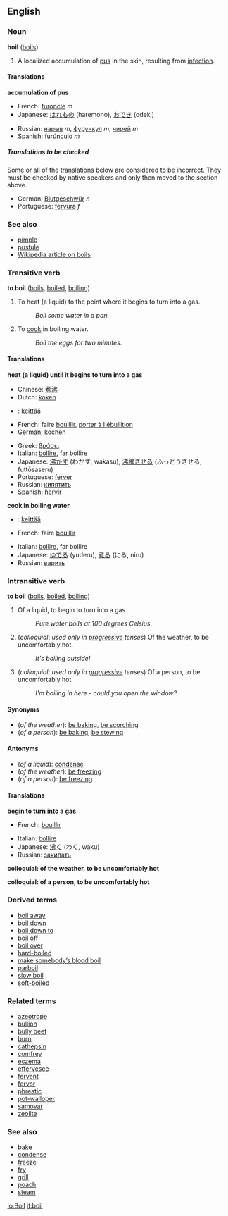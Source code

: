 ==English==
===Noun===
'''boil''' ([[boils]])

#A localized accumulation of [[pus]] in the skin, resulting from [[infection]].

====Translations====
'''accumulation of pus'''
{{top}}
*French: [[furoncle]] ''m''
*Japanese: [[はれもの]] (haremono), [[おでき]] (odeki)
{{mid}}
*Russian: [[нарыв]] ''m'', [[фурункул]] ''m'', [[чирей]] ''m''
*Spanish: [[furúnculo]] ''m''
{{bottom}}

=====Translations to be checked=====
<!--Remove this section once all of the translations below have been moved into
the tables above.-->
{{checktrans}}
Some or all of the translations below are considered to be incorrect.  They must be checked by native speakers and only then moved to the section above.

*German: [[Blutgeschwür]] ''n''
*Portuguese: [[fervura]] ''f''

===See also===
*[[pimple]]
*[[pustule]]
*[[w:Boil|Wikipedia article on boils]]

===Transitive verb===
'''to boil''' ([[boils]], [[boiled]], [[boiling]])

# To heat (a liquid) to the point where it begins to turn into a gas.
#:''Boil some water in a pan.''
# To [[cook]] in boiling water.
#:''Boil the eggs for two minutes.''

====Translations====

'''heat (a liquid) until it begins to turn into a gas'''
{{top}}
*Chinese: [[煮沸]]
*Dutch: [[koken]]
*{{fi}}: [[keittää]]
*French: faire [[bouillir]], [[porter à l'ébullition]]
*German: [[kochen]]
{{mid}}
*Greek: [[βράσει]]
*Italian: [[bollire]], far bollire
*Japanese: [[沸かす]] (わかす, wakasu), [[沸騰させる]] (ふっとうさせる, futtōsaseru)
*Portuguese: [[ferver]]
*Russian: [[кипятить]]
*Spanish: [[hervir]]
{{bottom}}

'''cook in boiling water'''
{{top}}
*{{fi}}: [[keittää]]
*French: faire [[bouillir]]
{{mid}}
*Italian: [[bollire]], far bollire
*Japanese: [[ゆでる]] (yuderu), [[煮る]] (にる, niru)
*Russian: [[варить]]
{{bottom}}

===Intransitive verb===
'''to boil''' ([[boils]], [[boiled]], [[boiling]])

#Of a liquid, to begin to turn into a gas.
#:''Pure water boils at 100 degrees Celsius.''
#(''colloquial''; ''used only in [[progressive]] tenses'') Of the weather, to be uncomfortably hot.
#:''It's boiling outside!''
#(''colloquial''; ''used only in [[progressive]] tenses'') Of a person, to be uncomfortably hot.
#:''I'm boiling in here - could you open the window?''

====Synonyms====

*(''of the weather''): [[bake|be baking]], [[scorch|be scorching]]
*(''of a person''): [[bake|be baking]], [[stew|be stewing]]

====Antonyms====

*(''of a liquid''): [[condense]]
*(''of the weather''): [[freeze|be freezing]]
*(''of a person''): [[freeze|be freezing]]

====Translations====

'''begin to turn into a gas'''
{{top}}
*French: [[bouillir]]
{{mid}}
*Italian: [[bollire]]
*Japanese: [[沸く]] (わく, waku)
*Russian: [[закипать]]
{{bottom}}

'''colloquial: of the weather, to be uncomfortably hot'''
{{top}}
{{mid}}
{{bottom}}

'''colloquial: of a person, to be uncomfortably hot'''
{{top}}
{{mid}}
{{bottom}}

===Derived terms===
*[[boil away]]
*[[boil down]]
*[[boil down to]]
*[[boil off]]
*[[boil over]]
*[[hard-boiled]]
*[[make somebody’s blood boil]]
*[[parboil]]
*[[slow boil]]
*[[soft-boiled]]

===Related terms===
*[[azeotrope]]
*[[bullion]]
*[[bully beef]]
*[[burn]]
*[[cathepsin]]
*[[comfrey]]
*[[eczema]]
*[[effervesce]]
*[[fervent]]
*[[fervor]]
*[[phreatic]]
*[[pot-walloper]]
*[[samovar]]
*[[zeolite]]

===See also===
*[[bake]]
*[[condense]]
*[[freeze]]
*[[fry]]
*[[grill]]
*[[poach]]
*[[steam]]

[[io:Boil]]
[[it:boil]]